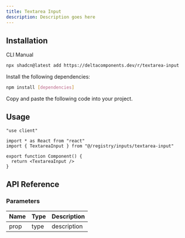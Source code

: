 ```yaml
---
title: Textarea Input
description: Description goes here
---
```


<ComponentPreview name="textarea-input-demo" />

## Installation

<Tabs defaultValue="cli">

<TabsList>
  <TabsTrigger value="cli">CLI</TabsTrigger>
  <TabsTrigger value="manual">Manual</TabsTrigger>
</TabsList>

<TabsContent value="cli">

```bash
npx shadcn@latest add https://deltacomponents.dev/r/textarea-input
```

</TabsContent>

<TabsContent value="manual">

<Steps>

<Step>Install the following dependencies:</Step>

```bash
npm install [dependencies]
```

<Step>Copy and paste the following code into your project.</Step>

<ComponentSource name="textarea-input" />

</Steps>

</TabsContent>

</Tabs>

## Usage

```tsx
"use client"

import * as React from "react"
import { TextareaInput } from "@/registry/inputs/textarea-input"

export function Component() {
  return <TextareaInput />
}
```

## API Reference

### Parameters

| Name | Type | Description |
| ---- | ---- | ----------- |
| prop | type | description |
